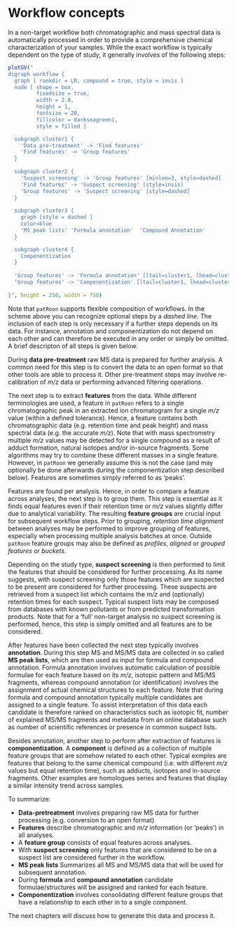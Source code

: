 # Workflow concepts

<!-- UNDONE: -->
<!-- - usage of algorithms: algorithm arg vs specific fun -->
<!-- - S4 classes?: common output, hierarchy, generics, ... -->
<!-- - show images of feature definition etc? -->
    
In a non-target workflow both chromatographic and mass spectral data is automatically processed in order to provide a comprehensive chemical characterization of your samples. While the exact workflow is typically dependent on the type of study, it generally involves of the following steps:
    
<!-- UNDONE: include other data processing steps here? -->
    
```r
plotGV("
digraph workflow {
  graph [ rankdir = LR, compound = true, style = invis ]
  node [ shape = box,
         fixedsize = true,
         width = 2.8,
         height = 1,
         fontsize = 20,
         fillcolor = darkseagreen1,
         style = filled ]

  subgraph cluster1 {
    'Data pre-treatment' -> 'Find features'
    'Find features' -> 'Group features'
  }
  
  subgraph cluster2 {
    'Suspect screening' -> 'Group features' [minlen=3, style=dashed]
    'Find features' -> 'Suspect screening' [style=invis]
    'Group features' -> 'Suspect screening' [style=dashed]
  }
  
  subgraph cluster3 {
    graph [style = dashed ]
    color=blue
    'MS peak lists' 'Formula annotation'  'Compound Annotation'
  }

  subgraph cluster4 {
    Componentization
  }
  
  'Group features' -> 'Formula annotation' [ltail=cluster1, lhead=cluster3, style=dashed]
  'Group features' -> 'Componentization' [ltail=cluster1, lhead=cluster4, style=dashed]
  
}", height = 250, width = 750)
```

Note that `patRoon` supports flexible composition of workflows. In the scheme above you can recognize optional steps by a _dashed line_. The inclusion of each step is only necessary if a further steps depends on its data. For instance, annotation and componentization do not depend on each other and can therefore be executed in any order or simply be omitted. A brief descripton of all steps is given below.

During **data pre-treatment** raw MS data is prepared for further analysis. A common need for this step is to convert the data to an open format so that other tools are able to process it. Other pre-treatment steps may involve re-calibration of _m/z_ data or performing advanced filtering operations.

The next step is to extract **features** from the data. While different terminologies are used, a feature in `patRoon` refers to a single chromatographic peak in an extracted ion chromatogram for a single _m/z_ value (within a defined tolerance). Hence, a feature contains both chromatographic data (e.g. retention time and peak height) and mass spectral data (e.g. the accurate _m/z_). Note that with mass spectrometry multiple _m/z_ values may be detected for a single compound as a result of adduct formation, natural isotopes and/or in-source fragments. Some algorithms may try to combine these different masses in a single feature. However, in `patRoon` we generally assume this is not the case (and may optionally be done afterwards during the componentization step described below). Features are sometimes simply referred to as 'peaks'.

Features are found per analysis. Hence, in order to compare a feature across analyses, the next step is to group them. This step is essential as it finds equal features even if their retention time or _m/z_ values slightly differ due to analytical variability. The resulting **feature groups** are crucial input for subsequent workflow steps. Prior to grouping, _retention time alignment_ between analyses may be performed to improve grouping of features, especially when processing multiple analysis batches at once. Outside `patRoon` feature groups may also be defined as _profiles_, _aligned_ or _grouped features_ or _buckets_.

Depending on the study type, **suspect screening** is then performed to limit the features that should be considered for further processing. As its name suggests, with suspect screening only those features which are suspected to be present are considered for further processing. These suspects are retrieved from a suspect list which contains the _m/z_ and (optionally) retention times for each suspect. Typical suspect lists may be composed from databases with known pollutants or from predicted transformation products. Note that for a 'full' non-target analysis no suspect screening is performed, hence, this step is simply omitted and all features are to be considered.

After features have been collected the next step typically involves **annotation**. During this step MS and MS/MS data are collected in so called **MS peak lists**, which are then used as input for formula and compound annotation. Formula annotation involves automatic calculation of possible formulae for each feature based on its _m/z_, isotopic pattern and MS/MS fragments, whereas compound annotation (or identification) involves the assignment of actual chemical structures to each feature. Note that during formula and compound annotation typically multiple candidates are assigned to a single feature. To assist interpretation of this data each candidate is therefore ranked on characteristics such as isotopic fit, number of explained MS/MS fragments and metadata from an online database such as number of scientific references or presence in common suspect lists.

Besides annotation, another step to perform after extraction of features is **componentization**. A **component** is defined as a collection of multiple feature groups that are somehow related to each other. Typical exmples are features that belong to the same chemical compound (i.e. with different _m/z_ values but equal retention time), such as adducts, isotopes and in-source fragments. Other examples are homologues series and features that display a similar intensity trend across samples.

To summarize:
    
* **Data-pretreatment** involves preparing raw MS data for further processing (e.g. conversion to an open format)
* **Features** describe chromatographic and _m/z_ information (or 'peaks') in all analyses.
* A **feature group** consists of equal features across analyses.
* With **suspect screening** only features that are considered to be on a suspect list are considered further in the workflow.
* **MS peak lists** Summarizes all MS and MS/MS data that will be used for subsequent annotation.
* During **formula** and **compound annotation** candidate formulae/structures will be assigned and ranked for each feature.
* **Componentization** involves consolidating different feature groups that have a relationship to each other in to a single component.

The next chapters will discuss how to generate this data and process it.
